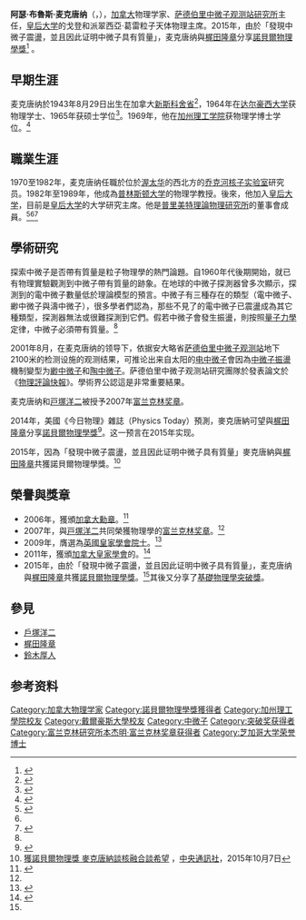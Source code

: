 {{noteTA|G1=物理學}}
{{Infobox scientist
|name              = 阿瑟·麦克唐纳[[File:Nobel_prize_medal.svg|25px]]<br />Arthur McDonald
|image             =Arthur B. McDonald 5193-2015.jpg
|image_size        =
|caption           = 
|birth_date        = {{birth date and age|1943|8|29}}
|birth_place       = {{CAN}}[[新斯科舍省|新斯科舍省]]{{link-en|悉尼 (加拿大)|Sydney, Nova Scotia|悉尼}}
|death_date        = 
|death_place       = 
|residence         = 加拿大[[安大略省|安大略省]][[金斯顿_(安大略省)|金斯顿]]
|citizenship       = {{CAN}}
|nationality       = 
|ethnicity         = 
|field             = [[天体物理学|天体物理学]]
|work_institutions = [[普林斯顿大学|普林斯顿大学]]<br />[[皇后大學_(加拿大)|皇后大学]]
|alma_mater        = [[达尔豪西大学|达尔豪西大学]]（BS）<br />[[加州理工學院|加州理工學院]]（Ph.D.）
|doctoral_advisor  = [[威廉·福勒|威廉·福勒]][[File:Nobel_prize_medal.svg|25px]]
|doctoral_students = 
|known_for         = 解决[[太阳中微子问题|太阳中微子问题]]
|author_abbrev_bot = 
|author_abbrev_zoo = 
|influences        = 
|influenced        = 
|prizes            = [[富兰克林奖章|富兰克林奖章]]（2007）<br/>[[英國皇家學會|英國皇家學會]]院士（2009）<br/>[[諾貝爾物理學獎|諾貝爾物理學獎]] (2015)<br>[[基礎物理學突破獎|基礎物理學突破獎]] (2015)
|religion          = 
|footnotes         = 
|signature         =
| website = [http://www.queensu.ca/physics/arthur-mcdonald 阿瑟·麦克唐纳]
}}
'''阿瑟·布魯斯·麦克唐纳'''（{{lang_en|'''Arthur Bruce McDonald'''}}，{{bd|1943年|8月29日||}}），[[加拿大|加拿大]]物理学家、[[SNOLAB|萨德伯里中微子观测站研究所]]主任，[[皇后大學_(加拿大)|皇后大学]]的戈登和派翠西亞·葛雷粒子天体物理主席。2015年，由於「發現中微子震盪，並且因此证明中微子具有質量」，麦克唐纳與[[梶田隆章|梶田隆章]]分享[[諾貝爾物理學獎|諾貝爾物理學獎]]<ref name=Nobel2015>{{cite web| title = The Nobel Prize in Physics 2015| publisher = Nobel Foundation| url = http://www.nobelprize.org/nobel_prizes/physics/laureates/2015/index.html| accessdate = 6 October 2015| archive-date = 2015-10-06| archive-url = https://web.archive.org/web/20151006181331/http://www.nobelprize.org/nobel_prizes/physics/laureates/2015/index.html| dead-url = no}}</ref> 。

==早期生涯==
麦克唐纳於1943年8月29日出生在加拿大[[新斯科舍省|新斯科舍省]]{{link-en|悉尼 (加拿大)|Sydney, Nova Scotia|悉尼}}<ref>{{cite web |url=http://www.nserc-crsng.gc.ca/Prizes-Prix/Excellence-Excellence/Profiles-Profils_eng.asp?ID=1011 |title=Past Winner 2003 NSERC Award of Excellence McDonald |work=Natural Sciences and Engineering Research Council of Canada |accessdate=2012-09-21 |archive-date=2020-07-11 |archive-url=https://web.archive.org/web/20200711214822/https://www.nserc-crsng.gc.ca/Prizes-Prix/Excellence-Excellence/Profiles-Profils_eng.asp?ID=1011 |dead-url=no }}</ref>，1964年在[[达尔豪西大学|达尔豪西大学]]获物理学士、1965年获硕士学位<ref name=cv>{{cite web|title=CV Arthur B. McDonald|url=http://www.queensu.ca/physics/sites/webpublish.queensu.ca.physcwww/files/files/McDonaldCV2015.pdf|website=www.queensu.ca|access-date=2015-10-17|archive-date=2021-01-07|archive-url=https://web.archive.org/web/20210107210739/https://www.queensu.ca/physics/sites/webpublish.queensu.ca.physcwww/files/files/McDonaldCV2015.pdf|dead-url=yes}}</ref>。1969年，他在[[加州理工学院|加州理工学院]]获物理学博士学位。<ref name=franklin>{{cite web|title=Arthur B. McDonald|url=https://www.fi.edu/laureates/arthur-b-mcdonald|website=www.fi.edu|publisher=The Franklin Institute|accessdate=6 October 2015|archive-date=2021-02-25|archive-url=https://web.archive.org/web/20210225170727/https://www.fi.edu/laureates/arthur-b-mcdonald|dead-url=no}}</ref>

==職業生涯==
1970至1982年，麦克唐纳任職於位於[[渥太华|渥太华]]的西北方的[[乔克河核子实验室|乔克河核子实验室]]研究员。1982年至1989年，他成為[[普林斯顿大学|普林斯顿大学]]的物理学教授。後來，他加入[[皇后大學_(加拿大)|皇后大学]]，目前是[[皇后大學_(加拿大)|皇后大学]]的大学研究主席。他是[[普里美特理論物理研究所|普里美特理論物理研究所]]的董事會成員。<ref name=sno>{{cite web |url=http://www.sciencewatch.com/jan-feb2004/sw_jan-feb2004_page3.htm |title=Interview with Arthur B. McDonald |accessdate=2007-11-02 |archiveurl=https://web.archive.org/web/20071117081536/http://www.sciencewatch.com/jan-feb2004/sw_jan-feb2004_page3.htm |archivedate=2007-11-17|deadurl=yes }}</ref><ref name=cv /><ref>{{cite web|url=http://perimeterinstitute.ca/people/board-directors|title=Board of Directors|publisher=Perimeter Institute|year=2012|accessdate=2015-10-09|archive-date=2015-10-07|archive-url=https://web.archive.org/web/20151007002308/http://perimeterinstitute.ca/people/board-directors|dead-url=yes}}</ref>

==學術研究==
探索中微子是否帶有質量是粒子物理學的熱門論題。自1960年代後期開始，就已有物理實驗觀測到中微子帶有質量的跡象。在地球的中微子探測器曾多次顯示，探測到的電中微子數量低於理論模型的預言。中微子有三種存在的類型（電中微子、緲中微子與濤中微子），很多學者們認為，那些不見了的電中微子已震盪成為其它種類型，探測器無法或很難探測到它們。假若中微子會發生振盪，則按照[[量子力學|量子力學]]定律，中微子必須帶有質量。<ref name=sno />

2001年8月，在麦克唐纳的领导下，依据安大略省[[萨德伯里中微子观测站|萨德伯里中微子观测站]]地下2100米的检测设施的观测结果，可推论出来自太阳的[[电中微子|电中微子]]會因為[[中微子振盪|中微子振盪]]機制變型为[[緲中微子|緲中微子]]和[[陶中微子|陶中微子]]。萨德伯里中微子观测站研究團隊於發表論文於《[[物理評論快報|物理評論快報]]》。學術界公認這是非常重要結果。

麦克唐纳和[[戸塚洋二|戸塚洋二]]被授予2007年[[富兰克林奖章|富兰克林奖章]]。

2014年，美國《今日物理》雜誌（Physics Today）預測，麥克唐納可望與[[梶田隆章|梶田隆章]]分享[[諾貝爾物理學獎|諾貝爾物理學獎]]<ref>{{Cite web |url=http://scitation.aip.org/content/aip/magazine/physicstoday/news/the-dayside/nobel-predictions-for-2014-a-dayside-post |title=The Dayside: Nobel predictions for 2014 |accessdate=2015-03-23 |archive-date=2014-10-06 |archive-url=https://web.archive.org/web/20141006031354/http://scitation.aip.org/content/aip/magazine/physicstoday/news/the-dayside/nobel-predictions-for-2014-a-dayside-post |dead-url=no }}</ref>。这一预言在2015年实现。

2015年，因為「發現中微子震盪，並且因此证明中微子具有質量」麥克唐納與[[梶田隆章|梶田隆章]]共獲諾貝爾物理學獎。<ref>[http://www.cna.com.tw/news/firstnews/201510070016-1.aspx 獲諾貝爾物理獎 麥克唐納談核融合談希望] {{Wayback|url=http://www.cna.com.tw/news/firstnews/201510070016-1.aspx |date=20151008195247 }}，[[中央通訊社|中央通訊社]]，2015年10月7日</ref>

==榮譽與獎章==
*2006年，獲頒[[加拿大勳章|加拿大勳章]]。<ref>{{cite web|url=http://www.gg.ca/honour.aspx?id=11134&t=12&ln=McDonald|title=Order of Canada citation|access-date=2015-10-18|archive-date=2018-08-13|archive-url=https://web.archive.org/web/20180813004330/http://www.gg.ca/honour.aspx?id=11134&t=12&ln=McDonald|dead-url=no}}</ref>
*2007年，與[[戸塚洋二|戸塚洋二]]共同榮獲物理學的[[富兰克林奖章|富兰克林奖章]]。<ref name=franklin/>
*2009年，膺選為[[英國皇家學會|英國皇家學會院士]]。<ref name=frs>{{cite web|url=https://royalsociety.org/people/arthur-mcdonald-11924/|title=Arthur McDonald biography|publisher=Royal Society|accessdate=2015-10-09|archive-date=2020-12-31|archive-url=https://web.archive.org/web/20201231064122/https://royalsociety.org/people/arthur-mcdonald-11924/|dead-url=no}}</ref>
*2011年，獲頒[[加拿大皇家學會|加拿大皇家學會]]的{{le|亨利·馬歇爾·特洛伊獎章|Henry Marshall Tory Medal}}。<ref>{{cite web |url=http://www.rsc.ca/en/past-award-winners |title=Henry Marshall Tory Medal |work=Royal Society of Canada |accessdate=2012-09-21 |archive-url=https://web.archive.org/web/20151028194853/http://www.rsc.ca/en/past-award-winners |archive-date=2015-10-28 |dead-url=yes }}</ref>
*2015年，由於「發現中微子震盪，並且因此证明中微子具有質量」，麦克唐纳與[[梶田隆章|梶田隆章]]共獲[[諾貝爾物理學獎|諾貝爾物理學獎]]。<ref name=Nobel2015/>其後又分享了[[基礎物理學突破獎|基礎物理學突破獎]]。

==參見==
*[[戶塚洋二|戶塚洋二]]
*[[梶田隆章|梶田隆章]]
*[[鈴木厚人|鈴木厚人]]

==参考资料==
{{reflist}}

{{諾貝爾物理學獎獲得者 (2001年－2025年)}}
{{突破奖获得者}}
{{富兰克林研究所本杰明·富兰克林奖章获得者}}

{{Authority control}}
{{DEFAULTSORT:M}}
[[Category:加拿大物理学家|Category:加拿大物理学家]]
[[Category:諾貝爾物理學獎獲得者|Category:諾貝爾物理學獎獲得者]]
[[Category:加州理工學院校友|Category:加州理工學院校友]]
[[Category:戴爾豪斯大學校友|Category:戴爾豪斯大學校友]]
[[Category:中微子|Category:中微子]]
[[Category:突破奖获得者|Category:突破奖获得者]]
[[Category:富兰克林研究所本杰明·富兰克林奖章获得者|Category:富兰克林研究所本杰明·富兰克林奖章获得者]]
[[Category:芝加哥大学荣誉博士|Category:芝加哥大学荣誉博士]]
